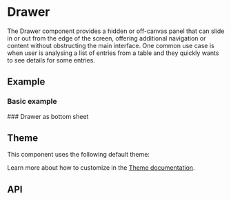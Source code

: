 
<Meta of={DrawerStories} />

# Drawer
The Drawer component provides a hidden or off-canvas panel that can slide in or out from the edge of the screen,
offering additional navigation or content without obstructing the main interface. One common use case is when user
is analysing a list of entries from a table and they quickly wants to see details for some entries.

## Example
### Basic example
<Canvas sourceState="shown" of={DrawerStories.Simple} />
### Drawer as bottom sheet
<Canvas of={DrawerStories.BottomSheet} />

## Theme
This component uses the following default theme:

<ThemeRender theme={drawerTheme} />

Learn more about how to customize in the [Theme documentation](/theme/getting-started).


## API
<PropsTable name="Drawer" />
